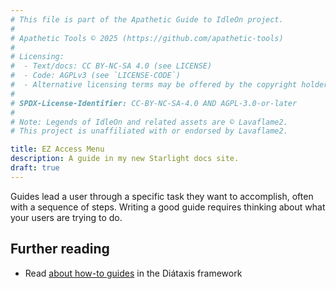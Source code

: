 ```yaml
---
# This file is part of the Apathetic Guide to IdleOn project.
#
# Apathetic Tools © 2025 (https://github.com/apathetic-tools)
#
# Licensing:
#  - Text/docs: CC BY-NC-SA 4.0 (see LICENSE)
#  - Code: AGPLv3 (see `LICENSE-CODE`)
#  - Alternative licensing terms may be offered by the copyright holder.
#
# SPDX-License-Identifier: CC-BY-NC-SA-4.0 AND AGPL-3.0-or-later
#
# Note: Legends of IdleOn and related assets are © Lavaflame2.
# This project is unaffiliated with or endorsed by Lavaflame2.

title: EZ Access Menu
description: A guide in my new Starlight docs site.
draft: true
---
```


Guides lead a user through a specific task they want to accomplish, often with a sequence of steps.
Writing a good guide requires thinking about what your users are trying to do.

## Further reading

- Read [about how-to guides](https://diataxis.fr/how-to-guides/) in the Diátaxis framework
